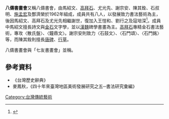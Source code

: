 '''八儔書畫會'''又稱八儔書會，由馬紹文、[[高拜石|高拜石]]、尤光先、謝宗安、陳其銓、石叔明、[[施孟宏|施孟宏]]及酆濟榮於1962年組成，成員共有八人，以發展致力書法藝術為主，後因馬紹文、高拜石及尤光先相繼謝世，復加入王愷和、劉行之及寇培深<ref>{{cite book |author1=吳國輝 |title=八儔書會及其書法藝術研究 |date=2015 |url=https://ndltd.ncl.edu.tw/cgi-bin/gs32/gsweb.cgi/login?o=dnclcdr&s=id=%22103NKNU5045063%22.&searchmode=basic |accessdate=2021-02-28}}</ref>。成員中馬紹文擅長詩文與[[金石|金石]]文字學，並以[[漢|漢]][[魏|魏]]碑學書畫為主。[[高拜石|高拜石]]專精金石書法藝術，專攻〈散氏盤〉、〈鐘鼎文〉。謝宗安則致力〈石鼓文〉、〈石門頌〉、〈石門銘〉等，而陳其銓則擅長[[唐碑|唐碑]]、[[行草|行草]]。

八儔書畫會與「七友書畫會」並稱。
==參考資料==
*《台灣歷史辭典》
*麥鳳秋，《四十年來臺灣地區美術發展研究之五─書法研究彙編》

[[Category:台灣傳統藝術|Category:台灣傳統藝術]]
